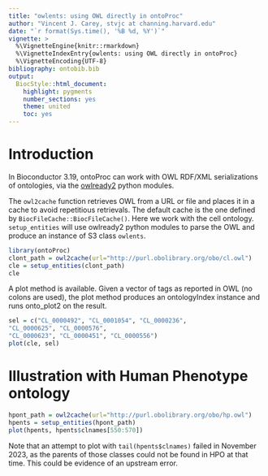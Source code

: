 ```yaml
---
title: "owlents: using OWL directly in ontoProc"
author: "Vincent J. Carey, stvjc at channing.harvard.edu"
date: "`r format(Sys.time(), '%B %d, %Y')`"
vignette: >
  %\VignetteEngine{knitr::rmarkdown}
  %\VignetteIndexEntry{owlents: using OWL directly in ontoProc}
  %\VignetteEncoding{UTF-8}
bibliography: ontobib.bib
output:
  BiocStyle::html_document:
    highlight: pygments
    number_sections: yes
    theme: united
    toc: yes
---
```


# Introduction

In Bioconductor 3.19, ontoProc can work with OWL RDF/XML
serializations of ontologies, via the 
[owlready2](https://owlready2.readthedocs.io/en/v0.42/) python modules.

The `owl2cache` function retrieves OWL from a URL or file
and places it in a cache to avoid repetitious retrievals.  The
default cache is the one defined by `BiocFileCache::BiocFileCache()`.
Here we work with the cell ontology.  `setup_entities` will use
owlready2 python modules to parse the OWL and produce an
instance of S3 class `owlents`.

```r
library(ontoProc)
clont_path = owl2cache(url="http://purl.obolibrary.org/obo/cl.owl")
cle = setup_entities(clont_path)
cle
```

A plot method is available.  Given a vector of tags
as reported in OWL (no colons are used), the plot method produces
an ontologyIndex instance and runs onto_plot2
on the result.

```r
sel = c("CL_0000492", "CL_0001054", "CL_0000236", 
"CL_0000625", "CL_0000576", 
"CL_0000623", "CL_0000451", "CL_0000556")
plot(cle, sel)
```

# Illustration with Human Phenotype ontology

```r
hpont_path = owl2cache(url="http://purl.obolibrary.org/obo/hp.owl")
hpents = setup_entities(hpont_path)
plot(hpents, hpents$clnames[550:570])
```

Note that an attempt to plot with `tail(hpents$clnames)` failed
in November 2023, as the parents of those classes could not
be found in HPO at that time.  This could be evidence of an upstream error.
